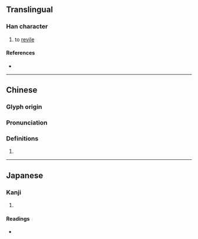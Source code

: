{{character info}}
==Translingual==

===Han character===
{{Han char|rn=30|rad=口|as=06|sn=9|four=|canj=RKMS|ids=⿰口⿳大一丂}}

# to [[revile]]

====References====
* {{Han ref|kx=0187.130|dkj=03557|dj=0406.140|hdz=10613.120|uh=54B5|ud=21685}}

----

==Chinese==
{{zh-forms}}

===Glyph origin===
{{Han etym}}

===Pronunciation===
{{zh-pron
|m=kuǎ
|mc=y
|oc=y
|cat=
}}

===Definitions===
{{zh-hanzi}}

# {{rfdef|zh}}

----

==Japanese==

===Kanji===
{{ja-kanji|grade=|rs=口06}}

# {{rfdef|ja|sort=口06}}

====Readings====
* {{ja-readings|on=くう,け|kun=}}